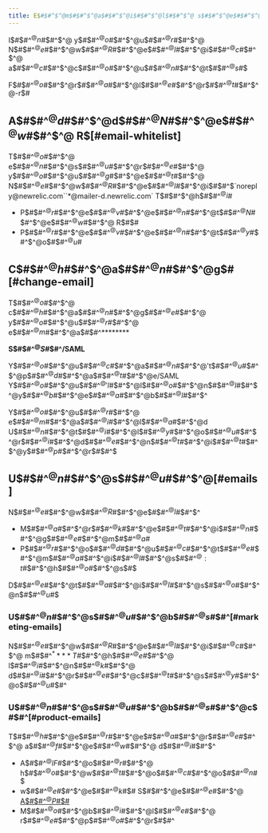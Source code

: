```yaml
---
title: E$#$#^$^@m$#$#^$^@a$#$#^$^@i$#$#^$^@l$#$#^$^@ s$#$#^$^@e$#$#^$^@t$#$#^$^@t$#$#^$^@i$#$#^$^@n$#$#^$^@g$#$#^$^@s$#$#^$^@ tags: \- A$#$#^$^@c$#$#^$^@c$#$#^$^@o$#$#^$^@u$#$#^$^@n$#$#^$^@t$#$#^$^@s$#$#^$^@ - A$#$#^$^@c$#$#^$^@c$#$#^$^@o$#$#^$^@u$#$#^$^@n$#$#^$^@t$#$#^$^@s$#$#^$^@ a$#$#^$^@n$#$#^$^@d$#metaDescription:redirects:/docs/alerts/account-email-settings/docs/mobile-apps/mobile-app-account-email/docs/subscriptions/account-email-settings/docs/accounts-partnerships/accounts/account-maintenance/account-email-settings/docs/subscriptions/unsubscribing-from-new-relic-emails/docs/accounts-partnerships/accounts/account-maintenance/unsubscribing-new-relic-emails/docs/accounts-partnerships/accounts/account-maintenance/unsubscribe-new-relic-emails/docs/accounts/accounts/account-maintenance/unsubscribe-new-relic-emails
---
```


I$#$#^$^@n$#$#^$^@ y$#$#^$^@o$#$#^$^@u$#$#^$^@r$#$#^$^@ N$#$#^$^@e$#$#^$^@w$#$#^$^@ R$#$#^$^@e$#$#^$^@l$#$#^$^@i$#$#^$^@c$#$#^$^@ a$#$#^$^@c$#$#^$^@c$#$#^$^@o$#$#^$^@u$#$#^$^@n$#$#^$^@t$#$#^$^@ s$#$

<Callout variant="tip"> F$#$#^$^@o$#$#^$^@r$#$#^$^@ a$#$#^$^@l$#$#^$^@e$#$#^$^@r$#$#^$^@t$#$#^$^@-r$#[](/docs/alerts/new-relic-alerts/managing-notification-channels/view-or-update-user-email-channels)</Callout>

## A$#$#^$^@d$#$#^$^@d$#$#^$^@ N$#$#^$^@e$#$#^$^@w$#$#^$^@ R$[#email-whitelist]

T$#$#^$^@o$#$#^$^@ e$#$#^$^@n$#$#^$^@s$#$#^$^@u$#$#^$^@r$#$#^$^@e$#$#^$^@ y$#$#^$^@o$#$#^$^@u$#$#^$^@ g$#$#^$^@e$#$#^$^@t$#$#^$^@ N$#$#^$^@e$#$#^$^@w$#$#^$^@ R$#$#^$^@e$#$#^$^@l$#$#^$^@i$#$#^$`noreply@newrelic.com``*@mailer-d.newrelic.com` T$#$#^$^@h$#$#^$^@i$#

* P$#$#^$^@r$#$#^$^@e$#$#^$^@v$#$#^$^@e$#$#^$^@n$#$#^$^@t$#$#^$^@ N$#$#^$^@e$#$#^$^@w$#$#^$^@ R$#$#
* P$#$#^$^@r$#$#^$^@e$#$#^$^@v$#$#^$^@e$#$#^$^@n$#$#^$^@t$#$#^$^@ y$#$#^$^@o$#$#^$^@u$#

## C$#$#^$^@h$#$#^$^@a$#$#^$^@n$#$#^$^@g$#[#change-email]

T$#$#^$^@o$#$#^$^@ c$#$#^$^@h$#$#^$^@a$#$#^$^@n$#$#^$^@g$#$#^$^@e$#$#^$^@ y$#$#^$^@o$#$#^$^@u$#$#^$^@r$#$#^$^@ e$#$#^$^@m$#$#^$^@a$#$#^[](/docs/accounts/accounts-billing/general-account-settings/intro-account-settings)********

<Callout variant="tip"> **S$#$#^$^@S$#$#^/SAML**

  Y$#$#^$^@o$#$#^$^@u$#$#^$^@ c$#$#^$^@a$#$#^$^@n$#$#^$^@'t$#$#^$^@ u$#$#^$^@p$#$#^$^@d$#$#^$^@a$#$#^$^@t$#$#^$^@e/SAML Y$#$#^$^@o$#$#^$^@u$#$#^$^@'l$#$#^$^@l$#$#^$^@ o$#$#^$^@n$#$#^$^@l$#$#^$^@y$#$#^$^@ b$#$#^$^@e$#$#^$^@ a$#$#^$^@b$#$#^$^@l$#$#^$^

  Y$#$#^$^@o$#$#^$^@u$#$#^$^@r$#$#^$^@ e$#$#^$^@m$#$#^$^@a$#$#^$^@i$#$#^$^@l$#$#^$^@ a$#$#^$^@d U$#$#^$^@n$#$#^$^@t$#$#^$^@i$#$#^$^@l$#$#^$^@ y$#$#^$^@o$#$#^$^@u$#$#^$^@r$#$#^$^@ i$#$#^$^@d$#$#^$^@e$#$#^$^@n$#$#^$^@t$#$#^$^@i$#$#^$^@t$#$#^$^@y$#$#^$^@ p$#$#^$^@r$#$#^$</Callout>

## U$#$#^$^@n$#$#^$^@s$#$#^$^@u$#$#^$^@[#emails]

N$#$#^$^@e$#$#^$^@w$#$#^$^@ R$#$#^$^@e$#$#^$^@l$#$#^$^

* M$#$#^$^@a$#$#^$^@r$#$#^$^@k$#$#^$^@e$#$#^$^@t$#$#^$^@i$#$#^$^@n$#$#^$^@g$#$#^$^@ e$#$#^$^@m$#$#^$^@a$#
* P$#$#^$^@r$#$#^$^@o$#$#^$^@d$#$#^$^@u$#$#^$^@c$#$#^$^@t$#$#^$^@ e$#$#^$^@m$#$#^$^@a$#$#^$^@i$#$#^$^@l$#$#^$^@s$#$#^$^@: t$#$#^$^@h$#$#^$^@o$#$#^$^@s$#$

D$#$#^$^@e$#$#^$^@t$#$#^$^@a$#$#^$^@i$#$#^$^@l$#$#^$^@s$#$#^$^@ o$#$#^$^@n$#$#^$^@ u$#$

### U$#$#^$^@n$#$#^$^@s$#$#^$^@u$#$#^$^@b$#$#^$^@s$#$#^[#marketing-emails]

N$#$#^$^@e$#$#^$^@w$#$#^$^@ R$#$#^$^@e$#$#^$^@l$#$#^$^@i$#$#^$^@c$#$#^$^@ m$#$#^$^**** T$#$#^$^@h$#$#^$^@e$#$#^$^@ l$#$#^$^@i$#$#^$^@n$#$#^$^@k$#$#^$^@ d$#$#^$^@i$#$#^$^@r$#$#^$^@e$#$#^$^@c$#$#^$^@t$#$#^$^@s$#$#^$^@ y$#$#^$^@o$#$#^$^@u$#$#^

### U$#$#^$^@n$#$#^$^@s$#$#^$^@u$#$#^$^@b$#$#^$^@s$#$#^$^@c$#$#^[#product-emails]

T$#$#^$^@h$#$#^$^@e$#$#^$^@r$#$#^$^@e$#$#^$^@ a$#$#^$^@r$#$#^$^@e$#$#^$^@ a$#$#^$^@ f$#$#^$^@e$#$#^$^@w$#$#^$^@ d$#$#^$^@i$#$#^$^

* A$#$#^$^@l F$#$#^$^@o$#$#^$^@r$#$#^$^@ h$#$#^$^@o$#$#^$^@w$#$#^$^@ t$#$#^$^@o$#$#^$^@ c$#$#^$^@o$#$#^$^@n$#$[](/docs/alerts/new-relic-alerts/managing-notification-channels/view-or-update-user-email-channels)
* <InlinePopover type="apm" /> w$#$#^$^@e$#$#^$^@e$#$#^$^@k$#$# S$#$#^$^@e$#$#^$^@e$#$#^$^@ [A$#$#^$^@P$#$#](/docs/apm/reports/other-performance-analysis/weekly-performance-report#opting_out)
* M$#$#^$^@o$#$#^$^@b$#$#^$^@i$#$#^$^@l$#$#^$^@e$#$#^$^@ r$#$#^$^@e$#$#^$^@p$#$#^$^@o$#$#^$^@r$#$#^[](/docs/mobile-monitoring/mobile-monitoring-ui/crashes/receive-crash-notifications-email)[](/docs/mobile-monitoring/mobile-monitoring-ui/mobile-app-pages/version-trends-compare-user-adoption-metrics-performance)
